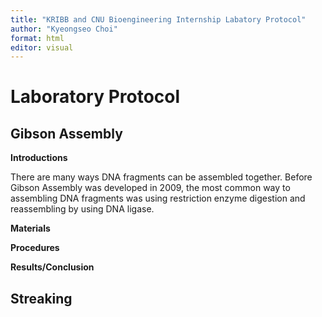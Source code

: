 ```yaml
---
title: "KRIBB and CNU Bioengineering Internship Labatory Protocol"
author: "Kyeongseo Choi"
format: html
editor: visual
---
```


# Laboratory Protocol

## Gibson Assembly

**Introductions**

There are many ways DNA fragments can be assembled together. Before Gibson Assembly was developed in 2009, the most common way to assembling DNA fragments was using restriction enzyme digestion and reassembling by using DNA ligase.

**Materials**

**Procedures**

**Results/Conclusion**

## Streaking 

